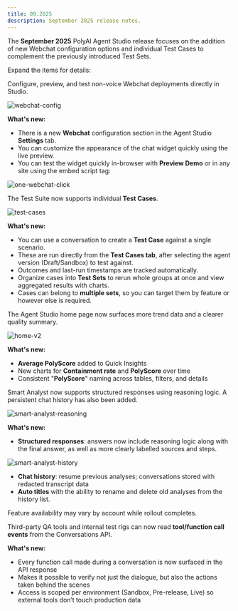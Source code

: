 ```yaml
---
title: 09.2025
description: September 2025 release notes.
---
```


The **September 2025** PolyAI Agent Studio release focuses on the addition of new Webchat configuration options and individual Test Cases
to complement the previously introduced Test Sets.

Expand the items for details:

<AccordionGroup>

<Accordion title="Webchat configuration" icon="comments" id="webchat-config">

Configure, preview, and test non-voice Webchat deployments directly in Studio.

![webchat-config](/images/release-notes/2509/webchat.png)

**What's new:**
- There is a new **Webchat** configuration section in the Agent Studio **Settings** tab.
- You can customize the appearance of the chat widget quickly using the live preview.
- You can test the widget quickly in-browser with **Preview Demo** or in any site using the embed script tag:

![one-webchat-click](/images/release-notes/2509/script-tag.png)

</Accordion>

<Accordion title="Test cases" icon="vial" id="test-cases">

The Test Suite now supports individual **Test Cases**.

![test-cases](/images/release-notes/2509/test-case.png)

**What's new:**
- You can use a conversation to create a **Test Case** against a single scenario.
- These are run directly from the **Test Cases tab**, after selecting the agent version (Draft/Sandbox) to test against.
- Outcomes and last-run timestamps are tracked automatically.
- Organize cases into **Test Sets** to rerun whole groups at once and view aggregated results with charts.
- Cases can belong to **multiple sets**, so you can target them by feature or however else is required.

</Accordion>

<Accordion title="Home page updates" icon="house" id="home-page-v2">

The Agent Studio home page now surfaces more trend data and a clearer quality summary.

![home-v2](/images/release-notes/2509/new-homepage.png)

**What's new:**
- **Average PolyScore** added to Quick Insights
- New charts for **Containment rate** and **PolyScore** over time
- Consistent "**PolyScore**" naming across tables, filters, and details

</Accordion>

<Accordion title="Smart Analyst: reasoning logic and chat history" icon="comments-question" id="smart-analyst-history">

Smart Analyst now supports structured responses using reasoning logic. A persistent chat history has also been added.

![smart-analyst-reasoning](/images/release-notes/2509/smart-analyst-reasoning.png)

**What's new:**
- **Structured responses**: answers now include reasoning logic along with the final answer, as well as more clearly labelled sources and steps.

![smart-analyst-history](/images/release-notes/2509/smart-analyst-history.png)

- **Chat history**: resume previous analyses; conversations stored with redacted transcript data
- **Auto titles** with the ability to rename and delete old analyses from the history list.

<Warning>Feature availability may vary by account while rollout completes.</Warning>

</Accordion>

<Accordion title="Conversations API: tool calls" icon="brackets-curly" id="conversations-api-tool-calls">

Third-party QA tools and internal test rigs can now read **tool/function call events** from the Conversations API.  

**What's new:**
- Every function call made during a conversation is now surfaced in the API response  
- Makes it possible to verify not just the dialogue, but also the actions taken behind the scenes  
- Access is scoped per environment (Sandbox, Pre-release, Live) so external tools don’t touch production data  

</Accordion>

</AccordionGroup>